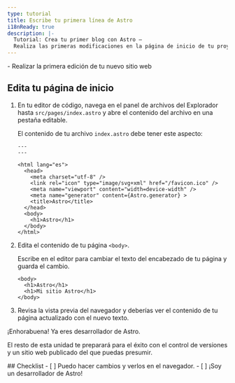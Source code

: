 ```yaml
---
type: tutorial
title: Escribe tu primera línea de Astro
i18nReady: true
description: |-
  Tutorial: Crea tu primer blog con Astro —
  Realiza las primeras modificaciones en la página de inicio de tu proyecto tutorial
---
```




<PreCheck>
  - Realizar la primera edición de tu nuevo sitio web
</PreCheck>

## Edita tu página de inicio

1. En tu editor de código, navega en el panel de archivos del Explorador hasta `src/pages/index.astro` y abre el contenido del archivo en una pestaña editable.

    El contenido de tu archivo `index.astro` debe tener este aspecto:

    ```astro title="src/pages/index.astro"
    ---
    ---

    <html lang="es">
      <head>
        <meta charset="utf-8" />
        <link rel="icon" type="image/svg+xml" href="/favicon.ico" />
        <meta name="viewport" content="width=device-width" />
        <meta name="generator" content={Astro.generator} >
        <title>Astro</title>
      </head>
      <body>
        <h1>Astro</h1>
      </body>
    </html>
    ```

2. Edita el contenido de tu página `<body>`.

    Escribe en el editor para cambiar el texto del encabezado de tu página y guarda el cambio.

    ```astro title="src/pages/index.astro" del={2} ins={3}
    <body>
      <h1>Astro</h1>
      <h1>Mi sitio Astro</h1>
    </body>
    ```

3. Revisa la vista previa del navegador y deberías ver el contenido de tu página actualizado con el nuevo texto.

¡Enhorabuena! Ya eres desarrollador de Astro.

El resto de esta unidad te preparará para el éxito con el control de versiones y un sitio web publicado del que puedas presumir.



<Box icon="check-list">
## Checklist

<Checklist>
- [ ] Puedo hacer cambios y verlos en el navegador.
- [ ] ¡Soy un desarrollador de Astro!
</Checklist>
</Box>
